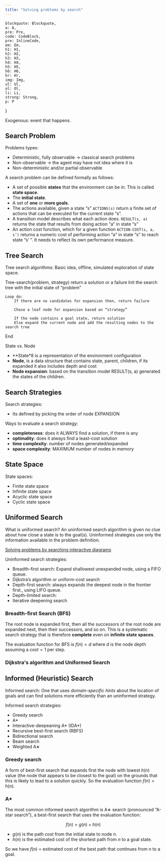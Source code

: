 ```yaml
---
title: "Solving problems by search"
---
```


    blockquote: Blockquote,
    a: A,
    pre: Pre,
    code: CodeBlock,
    pre: InlineCode,
    em: Em,
    h1: H1,
    h2: H2,
    h3: H3,
    h4: H4,
    h5: H5,
    h6: H6,
    hr: Hr,
    img: Img,
    ul: Ul,
    ol: Ol,
    li: Li,
    strong: Strong,
    p: P
}

Exogenous: event that happens.

## Search Problem

Problems types:
- Deterministic, fully observable -> classical search problems
- Non-observable -> the agent may have not idea where it is
- Non-deterministic and/or partial observable

A search problem can be defined formally as follows:
- A set of possible **states** that the environment can be in. This is called **state space**.
- The **initial state**.
- A set of **one** or **more goals**.
- The actions available, given a state “s” `ACTIONS(s)` return a finite set of actions that can be executed for the current state “s”.
- A transition model describes what each action does. `RESULT(s, a)` returns the state that results from doing action “a” in state “s”
- An action cost function, which for a given function `ACTION-COST(s, a, s’)` returns a numeric cost of performing action “a” in state “s” to reach state “s’ ”. It needs to reflect its own performance measure.

## Tree Search

Tree search algorithms: Basic idea, offline, simulated exploration of state space.

Tree-search(problem, strategy) return a solution or a failure
	Init the search tree with the initial state of “problem”

	Loop do:
		If there are no candidates for expansion then, return failure
		
		Chose a leaf node for expansion based on “strategy”

		If the node contains a goal state, return solution
		Else expand the current node and add the resulting nodes to the search tree
End


State vs. Node
- **State*8 is a representation of the environment configuration
- **Node**, is a data structure that contains state, parent, children, if its expanded it also includes depth and cost
- **Node expansion**: based on the transition model RESULT(s, a) generated the states of the children.

## Search Strategies

Search strategies:
- Its defined by picking the order of node EXPANSION

Ways to evaluate a search strategy:
- **completeness**: does it ALWAYS find a solution, if there is any
- **optimality**: does it always find a least-cost solution
- **time complexity**: number of nodes generated/expanded
- **space complexity**: MAXIMUM  number of nodes in memory

## State Space

State spaces:
- Finite state space
- Infinite state space
- Acyclic state space
- Cyclic state space

<Drawio 
    file="aima-03.drawio"
    page="1"
    description="Acyclic and Cyclic graphs."
/>

<Drawio 
    file="aima-03.drawio"
    page="2"
    description="Finite and Infinite graphs"
/>

## Uniformed Search

What is uniformed search? An uninformed search algorithm is given no clue about how close a state is to the goal(s). Uninformed strategies use only the information available in the problem definition.

[Solving problems by searching interactive diagrams](https://aimacode.github.io/aima-javascript/3-Solving-Problems-By-Searching/)

Uninformed search strategies:
- Breadth-first search: Expand shallowest unexpanded node, using a FIFO queue.
- Dijkstra’s algorithm or uniform-cost search
- Depth-first search: always expands the deepest node in the frontier first., using LIFO queue.
- Depth-limited search: 
- Iterative deepening search

### Breadth-first Search (BFS)

The root node is expanded first, then all the successors of the root node are expanded next, then their successors, and so on. This is a systematic search strategy that is therefore **complete** even on **infinite state spaces**.

The evaluation function for BFS is $f(n) = d$ where $d$ is the node depth assuming a $cost=1$ per step.

<Drawio 
    file="aima-03.drawio"
    page="6"
    description="Breadth-first search example."
/>

### Dijkstra's algorithm and Uniformed Search

<Drawio
    file="aima-03.drawio"
    page="5"
    description="Dijkstra's algorithm"
/>

## Informed (Heuristic) Search

Informed search: One that uses *domain-specific hints* about the location of goals and can find solutions more efficiently than an uninformed strategy.

<Equation
    formula="h(n)"
    description="**Heuristic function**: estimated cost of the cheapest path from the state at node `n` to a goal state."
/>


Informed search strategies:
- Greedy search
- A*
- Interactive-deepeaning A* (IDA*)
- Recursive best-first search (RBFS)
- Bidirectional search
- Beam search
- Weighted A∗

### Greedy search

A form of best-first search that expands first the node with lowest $h(n)$ value (the node that appears to be closest to the goal) on the grounds that this is likely to lead to a solution quickly. So the evaluation function $f (n) = h(n)$.

<Drawio 
    file="aima-03.drawio"
    page="3"
    description="Greedy search example."
/>

### A*

The most common informed search algorithm is A∗ search (pronounced “A-star search”), a best-first search that uses the evaluation function:

$$
f (n) = g(n) + h(n)
$$

- $g(n)$ is the path cost from the initial state to node $n$.
- $h(n)$ is the estimated cost of the shortest path from $n$ to a goal state.

So we have $f(n)$ = estimated cost of the best path that continues from n to a goal.

<Drawio
    file="aima-03.drawio"
    page="4"
    description="A* search example"
/>
